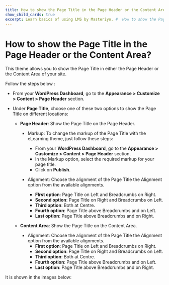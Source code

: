---
title: How to show the Page Title in the Page Header or the Content Area?
show_child_cards: true
excerpt: Learn basics of using LMS by Masteriyo. #  How to show the Page Title in the Page Header or the Content Area.
---

#  How to show the Page Title in the Page Header or the Content Area?

This theme allows you to show the Page Title in either the Page Header or the Content Area of your site.

Follow the steps below :

- From your **WordPress Dashboard**, go to the **Appearance > Customize > Content > Page Header** section.

- Under **Page Title**, choose one of these two options to show the Page Title on different locations:
  - **Page Header**: Show the Page Title on the Page Header.
     - Markup: To change the markup of the Page Title with the eLearning theme, just follow these steps:
        - From your **WordPress Dashboard**, go to the **Appearance > Customize > Content > Page Header** section.
        - In the Markup option, select the required markup for your page title.
        - Click on **Publish**.
    
    - Alignment: Choose the alignment of the Page Title the Alignment option from the available alignments.
      - **FIrst option**: Page Title on Left and Breadcrumbs on Right.
      - **Second option**: Page Title on Right and Breadcrumbs on Left.
      - **Third option**: Both at Centre.
      - **Fourth option**: Page Title above Breadcrumbs and on Left.
      - **Last option**: Page Title above Breadcrumbs and on Right.

  - **Content Area**: Show the Page Title on the Content Area.
    - Alignment: Choose the alignment of the Page Title the Alignment option from the available alignments.
      - **FIrst option**: Page Title on Left and Breadcrumbs on Right.
      - **Second option**: Page Title on Right and Breadcrumbs on Left.
      - **Third option**: Both at Centre.
      - **Fourth option**: Page Title above Breadcrumbs and on Left.
      - **Last option**: Page Title above Breadcrumbs and on Right.

It is shown in the images below:
